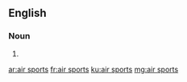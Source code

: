 ==English==

===Noun===
{{head|en|plural}}

# {{plural of|air sport|lang=en}}

[[ar:air sports]]
[[fr:air sports]]
[[ku:air sports]]
[[mg:air sports]]